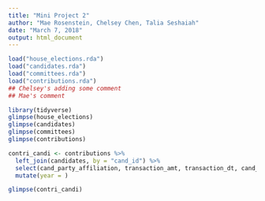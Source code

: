 ```yaml
---
title: "Mini Project 2"
author: "Mae Rosenstein, Chelsey Chen, Talia Seshaiah"
date: "March 7, 2018"
output: html_document
---
```


```r
load("house_elections.rda")
load("candidates.rda")
load("committees.rda")
load("contributions.rda")
## Chelsey's adding some comment
## Mae's comment 
```

```r
library(tidyverse)
glimpse(house_elections)
glimpse(candidates)
glimpse(committees)
glimpse(contributions)
```


```r
contri_candi <- contributions %>% 
  left_join(candidates, by = "cand_id") %>%
  select(cand_party_affiliation, transaction_amt, transaction_dt, cand_name, entity_type) %>%
  mutate(year = )

glimpse(contri_candi)
```



